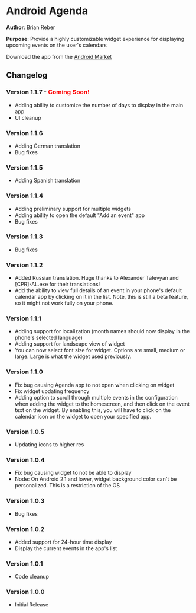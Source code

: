 =Android Agenda=


'''Author''': Brian Reber

'''Purpose''': Provide a highly customizable widget experience for displaying upcoming events on the user's calendars

Download the app from the [https://market.android.com/details?id=org.reber.agenda Android Market]

==Changelog==

===Version 1.1.7 - <span style="color:Red">Coming Soon!</span>===

*Adding ability to customize the number of days to display in the main app
*UI cleanup

===Version 1.1.6===

*Adding German translation
*Bug fixes

===Version 1.1.5===

*Adding Spanish translation

===Version 1.1.4===

*Adding preliminary support for multiple widgets
*Adding ability to open the default "Add an event" app
*Bug fixes

===Version 1.1.3===

*Bug fixes

===Version 1.1.2===

*Added Russian translation. Huge thanks to Alexander Tatevyan and <nowiki>[CPR]-AL.exe</nowiki> for their translations!
*Add the ability to view full details of an event in your phone's default calendar app by clicking on it in the list. Note, this is still a beta feature, so it might not work fully on your phone.

===Version 1.1.1===

*Adding support for localization (month names should now display in the phone's selected language)
*Adding support for landscape view of widget
*You can now select font size for widget. Options are small, medium or large. Large is what the widget used previously.

===Version 1.1.0===

*Fix bug causing Agenda app to not open when clicking on widget
*Fix widget updating frequency
*Adding option to scroll through multiple events in the configuration when adding the widget to the homescreen, and then click on the event text on the widget. By enabling this, you will have to click on the calendar icon on the widget to open your specified app.

===Version 1.0.5===

*Updating icons to higher res

===Version 1.0.4===

*Fix bug causing widget to not be able to display
*Node: On Android 2.1 and lower, widget background color can't be personalized. This is a restriction of the OS

===Version 1.0.3===

*Bug fixes

===Version 1.0.2===

*Added support for 24-hour time display
*Display the current events in the app's list

===Version 1.0.1===

*Code cleanup

===Version 1.0.0===

*Initial Release

